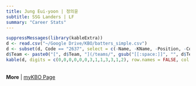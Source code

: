 ```yaml
---
title: Jung Eui-yoon | 정의윤
subtitle: SSG Landers | LF
summary: "Career Stats"
---
```

```r
suppressMessages(library(kableExtra))
d <- read.csv("~/Google Drive/KBO/batters_simple.csv")
d <- subset(d, Code == "2637", select = c(-Name, -KName, -Position, -Code, -Url))
d$Team <- paste0("[", d$Team, "](/teams/", gsub("[[:space:]]", "", d$Team), ")")
kable(d, digits = c(0,0,0,0,0,0,3,1,1,3,3,1,2), row.names = FALSE, col.names = c("Season","Age","Team","G","PA","HR","OPS","BB%","SO%","ISO","BABIP","wRC+","WAR")) %>% kable_styling(bootstrap_options = c("striped", "hover"), fixed_thead = T)
```
<br>
**More** | [myKBO Page](https://mykbostats.com/players/376-Jung-Euiyoon-SSG-Landers)

